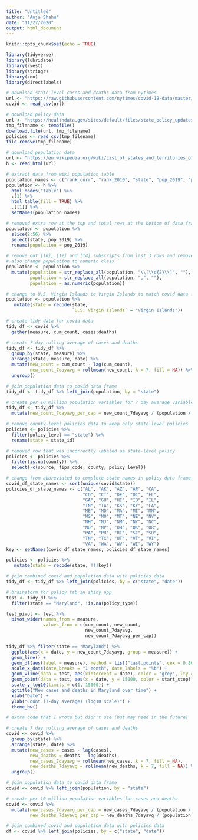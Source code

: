 ```yaml
---
title: "Untitled"
author: "Anja Shahu"
date: "11/27/2020"
output: html_document
---
```


```r
knitr::opts_chunk$set(echo = TRUE)
```

```r
library(tidyverse)
library(lubridate)
library(rvest)
library(stringr)
library(zoo)
library(directlabels)
```

```r
# download state-level cases and deaths data from nytimes
url <- "https://raw.githubusercontent.com/nytimes/covid-19-data/master/us-states.csv"
covid <- read_csv(url)

# download policy data
url <- "https://healthdata.gov/sites/default/files/state_policy_updates_20201125_0719.csv"
tmp_filename <- tempfile()
download.file(url, tmp_filename)
policies <- read_csv(tmp_filename)
file.remove(tmp_filename)

# download population data 
url <- "https://en.wikipedia.org/wiki/List_of_states_and_territories_of_the_United_States_by_population"
h <- read_html(url)
```

```r
# extract data from wiki population table
population_names <- c("rank_curr", "rank_2010", "state", "pop_2019", "pop_2010", "perc_change", "abs_change", "house_seats", "house_perc", "est_pop_per_elec_vote", "cen_pop_per_seat_2019", "cen_pop_per_seat_2010", "perc_pop_2019", "perc_pop_2010", "perc_pop_change", "perc_of_elec")
population <- h %>% 
  html_nodes("table") %>% 
  .[1] %>% 
  html_table(fill = TRUE) %>% 
  .[[1]] %>% 
  setNames(population_names)

# removed extra row at the top and total rows at the bottom of data frame and row for American Samoa in population data
population <- population %>% 
  slice(2:56) %>% 
  select(state, pop_2019) %>% 
  rename(population = pop_2019)

# remove out [10], [12] and [14] subscripts from last 3 rows and remove commas from population numbers
# also change population to numeric class
population <- population %>% 
  mutate(population = str_replace_all(population, "\\[\\d{2}\\]", ""),
         population = str_replace_all(population, ",", ""),
         population = as.numeric(population))

# change to U.S. Virgin Islands to Virgin Islands to match covid data frame 
population <- population %>% 
   mutate(state = recode(state, 
                         `U.S. Virgin Islands` = "Virgin Islands"))
```

```r
# create tidy data for covid data
tidy_df <- covid %>% 
  gather(measure, cum_count, cases:deaths)

# create 7 day rolling average of cases and deaths
tidy_df <- tidy_df %>% 
  group_by(state, measure) %>%
  arrange(state, measure, date) %>%
  mutate(new_count = cum_count - lag(cum_count),
         new_count_7dayavg = rollmean(new_count, k = 7, fill = NA)) %>%
  ungroup()

# join population data to covid data frame
tidy_df <- tidy_df %>% left_join(population, by = "state")

# create per 10 million population variables for 7 day average variables
tidy_df <- tidy_df %>% 
  mutate(new_count_7dayavg_per_cap = new_count_7dayavg / (population / 10000000))
```

```r
# remove county-level policies data to keep only state-level policies 
policies <- policies %>% 
  filter(policy_level == "state") %>%
  rename(state = state_id)

# removed row that was incorrectly labeled as state-level policy
policies <- policies %>% 
  filter(is.na(county)) %>% 
  select(-c(source, fips_code, county, policy_level))

# change from abbreviated to complete state names in policy data frame
covid_df_state_names <- sort(unique(covid$state))
policies_df_state_names <- c("AL", "AK", "AZ", "AR", "CA", 
                             "CO", "CT", "DE", "DC", "FL", 
                             "GA", "GU", "HI", "ID", "IL", 
                             "IN", "IA", "KS", "KY", "LA", 
                             "ME", "MD", "MA", "MI", "MN", 
                             "MS", "MO", "MT", "NE", "NV", 
                             "NH", "NJ", "NM", "NY", "NC", 
                             "ND", "MP", "OH", "OK", "OR", 
                             "PA", "PR", "RI", "SC", "SD", 
                             "TN", "TX", "UT", "VT", "VI", 
                             "VA", "WA", "WV", "WI", "WY")
key <- setNames(covid_df_state_names, policies_df_state_names)

policies <- policies %>% 
   mutate(state = recode(state, !!!key))

# join combined covid and population data with policies data
tidy_df <- tidy_df %>% left_join(policies, by = c("state", "date"))
```

```r
# brainstorm for policy tab in shiny app 
test <- tidy_df %>% 
  filter(state == "Maryland", !is.na(policy_type))

test_pivot <- test %>% 
  pivot_wider(names_from = measure, 
              values_from = c(cum_count, new_count, 
                              new_count_7dayavg,
                              new_count_7dayavg_per_cap))

tidy_df %>% filter(state == "Maryland") %>%
  ggplot(aes(x = date, y = new_count_7dayavg, group = measure)) +
  geom_line() +
  geom_dl(aes(label = measure), method = list("last.points", cex = 0.80)) +
  scale_x_date(date_breaks = "1 month", date_labels = "%b") +
  geom_vline(data = test, aes(xintercept = date), color = "grey", lty = 2) +
  geom_point(data = test, aes(x = date, y = 15000, color = start_stop)) +
  scale_y_log10(limits = c(1, 15000)) +
  ggtitle("New cases and deaths in Maryland over time") +
  xlab("Date") +
  ylab("Count (7-day average) (log10 scale)") +
  theme_bw() 
```

```r
# extra code that I wrote but didn't use (but may need in the future)

# create 7 day rolling average of cases and deaths
covid <- covid %>% 
  group_by(state) %>%
  arrange(state, date) %>%
  mutate(new_cases = cases - lag(cases),
         new_deaths = deaths - lag(deaths), 
         new_cases_7dayavg = rollmean(new_cases, k = 7, fill = NA),
         new_deaths_7dayavg = rollmean(new_deaths, k = 7, fill = NA)) %>%
  ungroup()

# join population data to covid data frame
covid <- covid %>% left_join(population, by = "state")

# create per 10 million population variables for cases and deaths
covid <- covid %>% 
  mutate(new_cases_7dayavg_per_cap = new_cases_7dayavg / (population / 10000000),
         new_deaths_7dayavg_per_cap = new_deaths_7dayavg / (population / 10000000))

# join combined covid and population data with policies data
df <- covid %>% left_join(policies, by = c("state", "date"))
```

